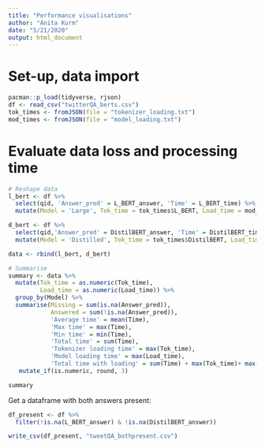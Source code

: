 ```yaml
---
title: "Performance visualisations"
author: "Anita Kurm"
date: "5/21/2020"
output: html_document
---
```

# Set-up, data import
```r
pacman::p_load(tidyverse, rjson)
df <- read_csv("twitterQA_berts.csv")
tok_times <- fromJSON(file = "tokenizer_loading.txt")
mod_times <- fromJSON(file = "model_loading.txt")
```

# Evaluate data loss and processing time
```r
# Reshape data
l_bert <- df %>% 
  select(qid, 'Answer_pred' = L_BERT_answer, 'Time' = L_BERT_time) %>% 
  mutate(Model = 'Large', Tok_time = tok_times$L_BERT, Load_time = mod_times$L_BERT)

d_bert <- df %>% 
  select(qid,'Answer_pred' = DistilBERT_answer, 'Time' = DistilBERT_time)%>% 
  mutate(Model = 'Distilled', Tok_time = tok_times$DistilBERT, Load_time = mod_times$DistilBERT)

data <- rbind(l_bert, d_bert)

# Summarise 
summary <- data %>%
  mutate(Tok_time = as.numeric(Tok_time),
         Load_time = as.numeric(Load_time)) %>% 
  group_by(Model) %>% 
  summarise(Missing = sum(is.na(Answer_pred)),
            Answered = sum(!is.na(Answer_pred)),
            'Average time' = mean(Time),
            'Max time' = max(Time),
            'Min time' = min(Time),
            'Total time' = sum(Time),
            'Tokenizer loading time' = max(Tok_time),
            'Model loading time' = max(Load_time),
            'Total time with loading' = sum(Time) + max(Tok_time)+ max(Load_time)) %>% 
   mutate_if(is.numeric, round, 3)

summary
```

Get a dataframe with both answers present:
```r
df_present <- df %>% 
  filter(!is.na(L_BERT_answer) & !is.na(DistilBERT_answer))

write_csv(df_present, "tweetQA_bothpresent.csv")
```

